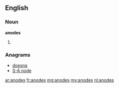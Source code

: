 ==English==

===Noun===
'''anodes'''

# {{plural of|[[anode]]}}

===Anagrams===
* [[doesna#English|doesna]]
* [[S-A node#English|S-A node]]

[[ar:anodes]]
[[fr:anodes]]
[[mg:anodes]]
[[my:anodes]]
[[nl:anodes]]
